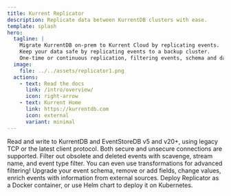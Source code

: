 ```yaml
---
title: Kurrent Replicator
description: Replicate data between KurrentDB clusters with ease.
template: splash
hero:
  tagline: |
    Migrate KurrentDB on-prem to Kurrent Cloud by replicating events.
    Keep your data safe by replicating events to a backup cluster.
    One-time or continuous replication, filtering events, schema and data transformations.
  image:
    file: ../../assets/replicator1.png
  actions:
    - text: Read the docs
      link: /intro/overview/
      icon: right-arrow
    - text: Kurrent Home
      link: https://kurrentdb.com
      icon: external
      variant: minimal
---
```



<CardGrid stagger>
	<Card title="Multi-protocol" icon="random">
        Read and write to KurrentDB and EventStoreDB v5 and v20+, using legacy TCP or the latest client protocol.
        Both secure and unsecure connections are supported.
	</Card>
	<Card title="Filter" icon="seti:pipeline">
        Filter out obsolete and deleted events with scavenge, stream name, and event type filter. You can even use transformations for advanced filtering!
	</Card>
	<Card title="Transtorm" icon="translate">
        Upgrade your event schema, remove or add fields, change values, enrich events with information from external sources.
	</Card>
	<Card title="Easy deployment" icon="seti:docker">
		Deploy Replicator as a Docker container, or use Helm chart to deploy it on Kubernetes.
	</Card>
</CardGrid>
